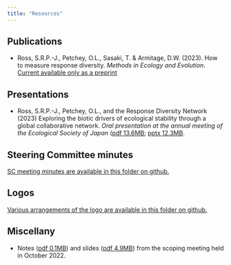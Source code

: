 ```yaml
---
title: "Resources"
---
```


## Publications

-   Ross, S.R.P.-J., Petchey, O.L., Sasaki, T. & Armitage, D.W. (2023). How to measure response diversity. *Methods in Ecology and Evolution*. [Current available only as a preprint](https://www.biorxiv.org/content/10.1101/2022.04.26.489626v3)

## Presentations

-   Ross, S.R.P.-J., Petchey, O.L., and the Response Diversity Network (2023) Exploring the biotic drivers of ecological stability through a global collaborative network. *Oral presentation at the annual meeting of the Ecological Society of Japan* ([pdf 13.6MB](assets/presentations/Slides_SR_ESJ_2023.pdf); [pptx 12.3MB](assets/presentations/Slides_SR_ESJ_2023.pptx).

## Steering Committee minutes

[SC meeting minutes are available in this folder on github.]()

## Logos

[Various arrangements of the logo are available in this folder on github.]()

## Miscellany

-   Notes ([pdf 0.1MB](../assets/scoping_chat/scoping_chat_notes.pdf)) and slides ([pdf 4.9MB](../assets/scoping_chat/scoping_chat_slides.pdf)) from the scoping meeting held in October 2022.
